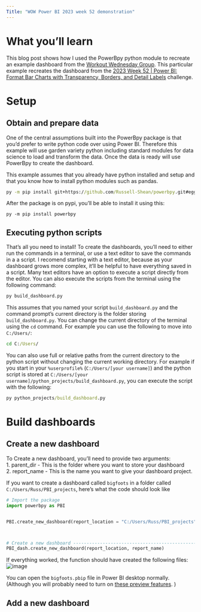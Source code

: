 ```yaml
---
Title: "WOW Power BI 2023 week 52 demonstration"
---
```


# What you'll learn
This blog post shows how I used the PowerBpy python module to recreate an example dashboard from the <a href="https://workout-wednesday.com/">Workout Wednesday Group</a>. This particular example recreates the dashboard from the <a href="https://workout-wednesday.com/pbi-2023-w52/">2023 Week 52 | Power BI: Format Bar Charts with Transparency, Borders, and Detail Labels</a> challenge. 

# Setup    
## Obtain and prepare data
One of the central assumptions built into the PowerBpy package is that you'd prefer to write python code over using Power BI. Therefore this example will use garden variety python including standard modules for data science  to load and transform the data. Once the data is ready will use PowerBpy to create the dashboard. 

This example assumes that you already have python installed and setup and that you know how to install python modules such as pandas. 



```dosbat     
py -m pip install git+https://github.com/Russell-Shean/powerbpy.git#egg=powerbpy     
```     
   
After the package is on pypi, you'll be able to install it using this: 
```batchfile
py -m pip install powerbpy
```
   
## Executing python scripts   
That's all you need to install! To create the dashboards, you'll need to either run the commands in a terminal, or use a text editor to save the commands in a a script. I recomend starting with a text editor, because as your dashboard grows more complex, it'll be helpful to have everything saved in a script. Many text editors have an option to execute a script directly from the editor. You can also execute the scripts from the terminal using the following command:     
```dosbat
py build_dashboard.py
```  
This assumes that you named your script `build_dashboard.py` and the command prompt's current directory is the folder storing `build_dashboard.py`. You can change the current directory of the terminal using the `cd` command. For example you can use the following to move into `C:/Users/`:     
```dosbat
cd C:/Users/
```
You can also use full or relative paths from the current directory to the python script without changing the current working directory. For example if you start in your `%userprofile%` (`C:/Users/[your username]`) and the python script is stored at `C:/Users/[your username]/python_projects/build_dashboard.py`, you can execute the script with the following:     
```dosbat      
py python_projects/build_dashboard.py    
```    

# Build dashboards   
## Create a new dashboard
To Create a new dashboard, you'll need to provide two arguments:      
1. parent_dir - This is the folder where you want to store your dashboard     
2. report_name - This is the name you want to give your dashboard project.       
     
If you want to create a dashboard called `bigfoots` in a folder called `C:/Users/Russ/PBI_projects`,  here's what the code should look like    
```python    
# Import the package
import powerbpy as PBI


PBI.create_new_dashboard(report_location = "C:/Users/Russ/PBI_projects", report_name = "bigfoots")



# Create a new dashboard -----------------------------------------------------------------------------------------
PBI_dash.create_new_dashboard(report_location, report_name)    
```     
If everything worked, the function should have created the following files:     
![image](https://github.com/Russell-Shean/powerbpy/blob/main/docs/assets/images/new_dashboard_filetree.png?raw=true)       
    
You can open the `bigfoots.pbip` file in Power BI desktop normally. (Although you will probably need to turn on <a href="https://russell-shean.github.io/powerbpy/#dependencies">these preview features</a>. )      
    
## Add a new dashboard
